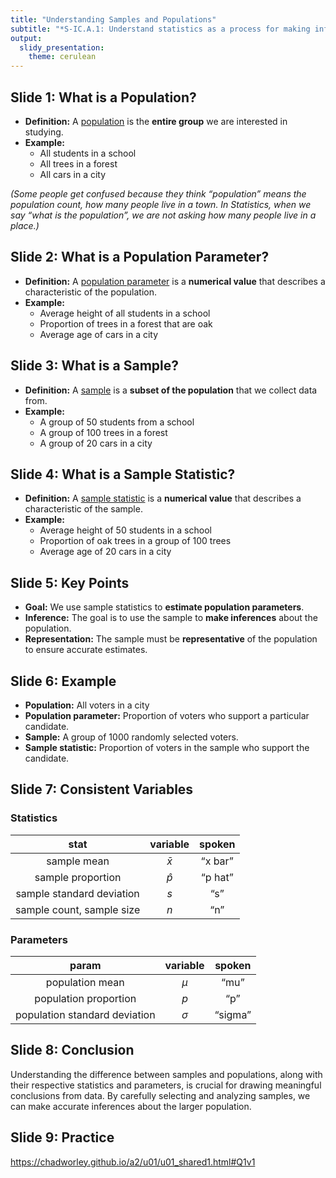 ```yaml
---
title: "Understanding Samples and Populations"
subtitle: "*S-IC.A.1: Understand statistics as a process for making inferences to be made about population parameters based on a random sample from that population.*"
output:
  slidy_presentation:
    theme: cerulean
---
```




## Slide 1: What is a Population?

* **Definition:** A [population](https://en.wikipedia.org/wiki/Statistical_population) is the **entire group** we are interested in studying.
* **Example:**
    * All students in a school
    * All trees in a forest
    * All cars in a city
    
*(Some people get confused because they think "population" means the population count, how many people live in a town. In Statistics, when we say "what is the population", we are not asking how many people live in a place.)*


## Slide 2: What is a Population Parameter?

* **Definition:** A [population parameter](https://en.wikipedia.org/wiki/Statistical_parameter) is a **numerical value** that describes a characteristic of the population.
* **Example:**
    * Average height of all students in a school
    * Proportion of trees in a forest that are oak
    * Average age of cars in a city

## Slide 3: What is a Sample?

* **Definition:** A [sample](https://en.wikipedia.org/wiki/Sampling_(statistics)) is a **subset of the population** that we collect data from.
* **Example:**
    * A group of 50 students from a school
    * A group of 100 trees in a forest
    * A group of 20 cars in a city

## Slide 4: What is a Sample Statistic?

* **Definition:** A [sample statistic](https://en.wikipedia.org/wiki/Statistic) is a **numerical value** that describes a characteristic of the sample.
* **Example:**
    * Average height of 50 students in a school
    * Proportion of oak trees in a group of 100 trees
    * Average age of 20 cars in a city

## Slide 5: Key Points

* **Goal:** We use sample statistics to **estimate population parameters**.
* **Inference:** The goal is to use the sample to **make inferences** about the population.
* **Representation:** The sample must be **representative** of the population to ensure accurate estimates.

## Slide 6: Example

* **Population:** All voters in a city
* **Population parameter:** Proportion of voters who support a particular candidate.
* **Sample:** A group of 1000 randomly selected voters.
* **Sample statistic:** Proportion of voters in the sample who support the candidate.

## Slide 7: Consistent Variables

### Statistics

|stat | variable | spoken |
|:---:|:---:|:---:|
| sample mean | $\bar{x}$ | "x bar" |
| sample proportion | $\widehat{p}$ | "p hat" |
| sample standard deviation | $s$ | "s" |
| sample count, sample size | $n$ | "n" |

### Parameters

|param | variable | spoken |
|:---:|:---:|:---:|
| population mean | $\mu$ | "mu" |
| population proportion | $p$ | "p" |
| population standard deviation | $\sigma$ | "sigma" |


## Slide 8: Conclusion

Understanding the difference between samples and populations, along with their respective statistics and parameters, is crucial for drawing meaningful conclusions from data. By carefully selecting and analyzing samples, we can make accurate inferences about the larger population.

## Slide 9: Practice

[https://chadworley.github.io/a2/u01/u01_shared1.html#Q1v1](https://chadworley.github.io/a2/u01/u01_shared1.html#Q1v1)

